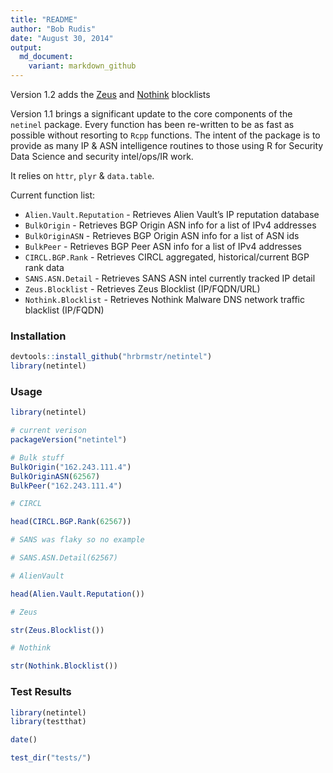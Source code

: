 ```yaml
---
title: "README"
author: "Bob Rudis"
date: "August 30, 2014"
output:
  md_document:
    variant: markdown_github
---
```


Version 1.2 adds the [Zeus](https://zeustracker.abuse.ch/blocklist.php) and [Nothink](http://www.nothink.org/) blocklists

Version 1.1 brings a significant update to the core components of the `netinel` package. Every function has been re-written to be as fast as possible without resorting to `Rcpp` functions. The intent of the package is to provide as many IP & ASN intelligence routines to those using R for Security Data Science and security intel/ops/IR work.

It relies on `httr`, `plyr` & `data.table`.

Current function list:

- `Alien.Vault.Reputation` - Retrieves Alien Vault's IP reputation database
- `BulkOrigin` - Retrieves BGP Origin ASN info for a list of IPv4 addresses
- `BulkOriginASN` - Retrieves BGP Origin ASN info for a list of ASN ids
- `BulkPeer` - Retrieves BGP Peer ASN info for a list of IPv4 addresses
- `CIRCL.BGP.Rank` - Retrieves CIRCL aggregated, historical/current BGP rank data
- `SANS.ASN.Detail` - Retrieves SANS ASN intel currently tracked IP detail
- `Zeus.Blocklist` - Retrieves Zeus Blocklist (IP/FQDN/URL)
- `Nothink.Blocklist` - Retrieves Nothink Malware DNS network traffic blacklist (IP/FQDN)

### Installation

```r
devtools::install_github("hrbrmstr/netintel")
library(netintel)
```

### Usage

```r
library(netintel)

# current verison
packageVersion("netintel")

# Bulk stuff
BulkOrigin("162.243.111.4")
BulkOriginASN(62567)
BulkPeer("162.243.111.4")

# CIRCL

head(CIRCL.BGP.Rank(62567))

# SANS was flaky so no example

# SANS.ASN.Detail(62567)

# AlienVault

head(Alien.Vault.Reputation())

# Zeus

str(Zeus.Blocklist())

# Nothink

str(Nothink.Blocklist())
```

### Test Results

```r
library(netintel)
library(testthat)

date()

test_dir("tests/")

```
